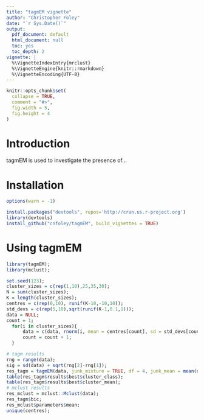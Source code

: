 ```yaml
---
title: "tagmEM vignette"
author: "Christopher Foley"
date: "`r Sys.Date()`"
output:
  pdf_document: default
  html_document: null
  toc: yes
  toc_depth: 2
vignette: |
  %\VignetteIndexEntry{mrclust} 
  %\VignetteEngine{knitr::rmarkdown} 
  %\VignetteEncoding{UTF-8}
---
```


```r
knitr::opts_chunk$set(
  collapse = TRUE,
  comment = "#>",
  fig.width = 5, 
  fig.height = 4
)
```


# Introduction


tagmEM is used to investigate the presence of...


# Installation


```r
options(warn = -1)
```

```r
install.packages("devtools", repos='http://cran.us.r-project.org')
library(devtools)
install_github("cnfoley/tagmEM", build_vignettes = TRUE)
```

# Using tagmEM 
```r
library(tagmEM);
library(mclust);
```


```r
set.seed(123);
cluster_sizes = c(rep(1,10),25,35,30);
N = sum(cluster_sizes);
K = length(cluster_sizes);
centres = c(rep(0,10), runif(K-10,-10,10));
std_devs = c(rep(5,10),sqrt(runif(K-1,0.1,1)));
data = NULL;
count = 1;
  for(i in cluster_sizes){
      data = c(data, rnorm(i, mean = centres[count], sd = std_devs[count]));
      count = count + 1;
  }

# tagm results
rng = range(data);
sig = sd(data) + sqrt(rng[2]-rng[1]);
res_tagm = tagmEM(data, junk_mixture = TRUE, df = 4, junk_mean = mean(data), junk_sd = sig);
table(res_tagm$results$best$cluster_class);
table(res_tagm$results$best$cluster_mean);
# mclust results
res_mclust = mclust::Mclust(data);
res_tagm$bic;
res_mclust$parameters$mean;
unique(centres);
```

